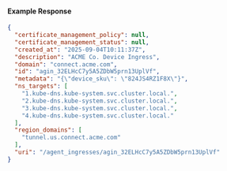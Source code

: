 
#### Example Response

```json
{
  "certificate_management_policy": null,
  "certificate_management_status": null,
  "created_at": "2025-09-04T10:11:37Z",
  "description": "ACME Co. Device Ingress",
  "domain": "connect.acme.com",
  "id": "agin_32ELHcC7y5A5ZDbW5prn13UplVf",
  "metadata": "{\"device_sku\": \"824JS4RZ1F8X\"}",
  "ns_targets": [
    "1.kube-dns.kube-system.svc.cluster.local.",
    "2.kube-dns.kube-system.svc.cluster.local.",
    "3.kube-dns.kube-system.svc.cluster.local.",
    "4.kube-dns.kube-system.svc.cluster.local."
  ],
  "region_domains": [
    "tunnel.us.connect.acme.com"
  ],
  "uri": "/agent_ingresses/agin_32ELHcC7y5A5ZDbW5prn13UplVf"
}
```
